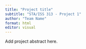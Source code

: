 ```yaml
---
title: "Project title"
subtitle: "STA/ISS 313 - Project 1"
author: "Team Name"
format: html
editor: visual
---
```


Add project abstract here.
